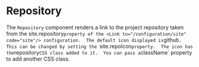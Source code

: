 
# Repository

The `Repository` component renders a link to the project repository taken from
the site.repository` property of the <Link to="/configuration/site" code="site"/>
configuration.  The default icon displayed is `github`.  This can be changed
by setting the `site.repoIcon` property.  The icon has the `repository` CSS
class added to it.  You can pass a `className` property to add another CSS
class.

<Example
  Component={RepoCode}
  code={RepoSrc}
  expand
/>
